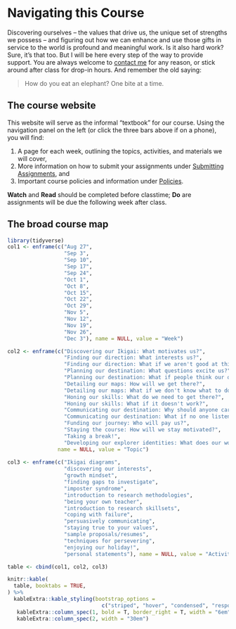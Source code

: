 # Navigating this Course {-}

Discovering ourselves -- the values that drive us, the unique set of strengths we possess -- and figuring out how we can enhance and use those gifts in service to the world is profound and meaningful work. Is it also hard work? Sure, it's that too. But I will be here every step of the way to provide support. You are always welcome to [contact me](mailto:ldelan5@uic.edu) for any reason, or stick around after class for drop-in hours. And remember the old saying:

> How do you eat an elephant? One bite at a time.

## The course website {-}

This website will serve as the informal "textbook" for our course. Using the navigation panel on the left (or click the three bars above if on a phone), you will find:

1. A page for each week, outlining the topics, activities, and materials we will cover,
2. More information on how to submit your assignments under [Submitting Assignments](#submitting-assignments), and 
3. Important course policies and information under [Policies](#policies).

**Watch** and **Read** should be completed before classtime; **Do** are assignments will be due the following week after class.

## The broad course map {-}

```r
library(tidyverse)
col1 <- enframe(c("Aug 27", 
                  "Sep 3", 
                  "Sep 10", 
                  "Sep 17",
                  "Sep 24",
                  "Oct 1",
                  "Oct 8",
                  "Oct 15",
                  "Oct 22",
                  "Oct 29",
                  "Nov 5",
                  "Nov 12",
                  "Nov 19",
                  "Nov 26",
                  "Dec 3"), name = NULL, value = "Week")

col2 <- enframe(c("Discovering our Ikigai: What motivates us?", 
                  "Finding our direction: What interests us?",
                  "Finding our direction: What if we aren't good at this?",
                  "Planning our destination: What questions excite us?",
                  "Planning our destination: What if people think our questions are stupid?",
                  "Detailing our maps: How will we get there?",
                  "Detailing our maps: What if we don't know what to do?",
                  "Honing our skills: What do we need to get there?",
                  "Honing our skills: What if it doesn't work?",
                  "Communicating our destination: Why should anyone care?",
                  "Communicating our destination: What if no one listens?",
                  "Funding our journey: Who will pay us?",
                  "Staying the course: How will we stay motivated?",
                  "Taking a break!",
                  "Developing our explorer identities: What does our work mean to us and to the world?"), 
                name = NULL, value = "Topic")
 
col3 <- enframe(c("Ikigai diagrams", 
                  "discovering our interests", 
                  "growth mindset", 
                  "finding gaps to investigate",
                  "imposter syndrome",
                  "introduction to research methodologies",
                  "being your own teacher",
                  "introduction to research skillsets",
                  "coping with failure",
                  "persuasively communicating",
                  "staying true to your values",
                  "sample proposals/resumes",
                  "techniques for persevering",
                  "enjoying our holiday!",
                  "personal statements"), name = NULL, value = "Activity")

table <- cbind(col1, col2, col3) 

knitr::kable(
  table, booktabs = TRUE,
) %>%
  kableExtra::kable_styling(bootstrap_options = 
                              c("striped", "hover", "condensed", "responsive")) %>%
   kableExtra::column_spec(1, bold = T, border_right = T, width = "6em") %>%
   kableExtra::column_spec(2, width = "30em")

```
